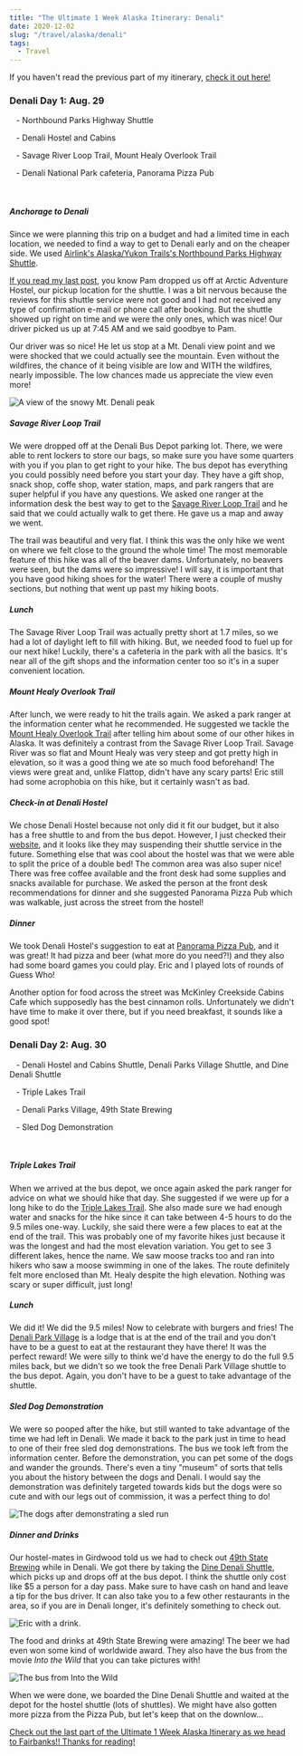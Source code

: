 ```yaml
---
title: "The Ultimate 1 Week Alaska Itinerary: Denali"
date: 2020-12-02
slug: "/travel/alaska/denali"
tags:
  - Travel
---
```


If you haven't read the previous part of my itinerary, [check it out here!](https://arrayoflight.gatsbyjs.io/travel/alaska/anchorage-seward-girdwood)

### Denali Day 1: Aug. 29

<p>
<FontAwesomeIcon icon={['fas', 'shuttle-van']} size="lg"/>
&nbsp;&nbsp; - Northbound Parks Highway Shuttle
</p>
<p>
<FontAwesomeIcon icon={['fas', 'hotel']} size="lg"/>
&nbsp;&nbsp; - Denali Hostel and Cabins
</p>
<p>
<FontAwesomeIcon icon={['fas', 'hiking']} size="lg"/>
&nbsp;&nbsp; - Savage River Loop Trail, Mount Healy Overlook Trail
</p>
<p>
<FontAwesomeIcon icon={['fas', 'utensils']} size="lg"/>
&nbsp;&nbsp; - Denali National Park cafeteria, Panorama Pizza Pub
</p>

<br />

##### Anchorage to Denali

Since we were planning this trip on a budget and had a limited time in each location, we
needed to find a way to get to Denali early and on the cheaper side. We used
[Airlink's Alaska/Yukon Trails's Northbound Parks Highway Shuttle](https://alaskashuttle.com/product/northbound-parks-highway-shuttle/).

[If you read my last post](https://arrayoflight.gatsbyjs.io/travel/alaska/anchorage-seward-girdwood), you know Pam dropped us off at Arctic Adventure Hostel,
our pickup location for the shuttle. I was a bit nervous because the reviews for this shuttle service were not good and I had not received
any type of confirmation e-mail or phone call after booking. But the shuttle showed up right on time and we were the
only ones, which was nice! Our driver picked us up at 7:45 AM and we said goodbye to Pam. 

Our driver was so nice! He let us stop at a Mt. Denali view point and we were shocked that we could actually see the mountain. Even without the wildfires, the chance of it
being visible are low and WITH the wildfires, nearly impossible. The low chances made us appreciate the view even more!

![A view of the snowy Mt. Denali peak](./mt-denali.jpg)

##### Savage River Loop Trail

We were dropped off at the Denali Bus Depot parking lot. There, we were able to rent lockers to store our bags,
so make sure you have some quarters with you if you plan to get right to your hike. The bus depot has everything you
could possibly need before you start your day. They have a gift shop, snack shop, coffe shop, water station, maps, and
park rangers that are super helpful if you have any questions. We asked one ranger at the information desk the
best way to get to the [Savage River Loop Trail](https://www.nps.gov/dena/planyourvisit/savagecanyon.htm) and he said that we could actually walk to get there. He gave us a map
and away we went.

<SavageLoopCarousel />

The trail was beautiful and very flat. I think this was the only hike we went on where we felt close to the ground the whole time!
The most memorable feature of this hike was all of the beaver dams. Unfortunately, no beavers were seen, but the dams were so impressive!
I will say, it is important that you have good hiking shoes for the water! There were a couple of mushy sections, but nothing that went up past my hiking boots.

##### Lunch

The Savage River Loop Trail was actually pretty short at 1.7 miles, so we had a lot of daylight left to fill with hiking.
But, we needed food to fuel up for our next hike! Luckily, there's a cafeteria in the park with all the basics. It's near
all of the gift shops and the information center too so it's in a super convenient location.

##### Mount Healy Overlook Trail

<MountHealyCarousel />

After lunch, we were ready to hit the trails again. We asked a park ranger at the information center what he recommended. He suggested we tackle the
[Mount Healy Overlook Trail](https://www.nps.gov/dena/planyourvisit/overlook.htm) after telling him about some of our other hikes in Alaska. It was definitely a contrast from the Savage River Loop Trail.
Savage River was so flat and Mount Healy was very steep and got pretty high in elevation, so it was a good thing we ate so much food beforehand! The views 
were great and, unlike Flattop, didn't have any scary parts! Eric still had some acrophobia on this hike, but it certainly wasn't as bad.

<HealyVideo />

##### Check-in at Denali Hostel

We chose Denali Hostel because not only did it fit our budget, but it also has a free shuttle to and from the bus depot. However, I just checked their [website](https://www.denalihostel.com/faqs),
and it looks like they may suspending their shuttle service in the future.
Something else that was cool about the hostel was that we were able to split the price of a double bed! The common area was also super nice!
There was free coffee available and the front desk had some supplies and snacks available for purchase. We asked the person at the front desk
recommendations for dinner and she suggested Panorama Pizza Pub which was walkable, just across the street from the hostel!

##### Dinner

We took Denali Hostel's suggestion to eat at [Panorama Pizza Pub](https://www.facebook.com/PanoramaPizza/),
and it was great! It had pizza and beer (what more do you need?!) and they also had some board games you could play.
Eric and I played lots of rounds of Guess Who!

Another option for food across the street was McKinley Creekside Cabins Cafe which supposedly has the best cinnamon rolls.
Unfortunately we didn't have time to make it over there, but if you need breakfast, it sounds like a good spot!

### Denali Day 2: Aug. 30

<p>
<FontAwesomeIcon icon={['fas', 'shuttle-van']} size="lg"/>
&nbsp;&nbsp; - Denali Hostel and Cabins Shuttle, Denali Parks Village Shuttle, and Dine Denali Shuttle
</p>
<p>
<FontAwesomeIcon icon={['fas', 'hiking']} size="lg"/>
&nbsp;&nbsp; - Triple Lakes Trail
</p>
<p>
<FontAwesomeIcon icon={['fas', 'utensils']} size="lg"/>
&nbsp;&nbsp; - Denali Parks Village, 49th State Brewing
</p>
<p>
<FontAwesomeIcon icon={'ticket-alt'} size="lg"/>
&nbsp;&nbsp; - Sled Dog Demonstration
</p>

<br />

##### Triple Lakes Trail

When we arrived at the bus depot, we once again asked the park ranger for advice on what we should hike that day.
She suggested if we were up for a long hike to do the [Triple Lakes Trail](https://www.nps.gov/dena/planyourvisit/triple.htm).
She also made sure we had enough water and snacks for the hike since it can take between 4-5 hours to do the 9.5 miles one-way.
Luckily, she said there were a few places to eat at the end of the trail. This was probably one of my favorite hikes just because
it was the longest and had the most elevation variation. You get to see 3 different lakes, hence the name.
We saw moose tracks too and ran into hikers who saw a moose swimming in one of the lakes. The route definitely felt more enclosed than
Mt. Healy despite the high elevation. Nothing was scary or super difficult, just long!

<TripleLakesCarousel />

##### Lunch

We did it! We did the 9.5 miles! Now to celebrate with burgers and fries! The [Denali Park Village](https://www.denaliparkvillage.com/) is a lodge
that is at the end of the trail and you don't have to be a guest to eat at the restaurant they have there! It was the perfect
reward! We were silly to think we'd have the energy to do the full 9.5 miles back, but we didn't so we took the free Denali Park Village shuttle
to the bus depot. Again, you don't have to be a guest to take advantage of the shuttle. 

##### Sled Dog Demonstration

We were so pooped after the hike, but still wanted to take advantage of the time we had left in Denali.
We made it back to the park just in time to head to one of their free sled dog demonstrations. The bus we took left from the 
information center. Before the demonstration, you can pet some of the dogs and wander the grounds. There's even a tiny
"museum" of sorts that tells you about the history between the dogs and Denali. I would say the demonstration was definitely targeted
towards kids but the dogs were so cute and with our legs out of commission, it was a perfect thing to do!

![The dogs after demonstrating a sled run](./sled-dog-demo.jpg)

##### Dinner and Drinks

Our hostel-mates in Girdwood told us we had to check out [49th State Brewing](https://www.49statebrewing.com/denali) while in Denali.
We got there by taking the [Dine Denali Shuttle](https://www.dinedenali.com/), which picks up and drops off at the bus depot. 
I think the shuttle only cost like $5 a person for a day pass. Make sure to have cash on hand and leave a tip for the bus driver.
It can also take you to a few other restaurants in the area, so if you are in Denali longer, it's definitely something to check out.

![Eric with a drink.](./49th-1.jpg)

The food and drinks at 49th State Brewing were amazing! The beer we had even won some kind of worldwide award. They also have the bus from the movie
_Into the Wild_ that you can take pictures with!

![The bus from Into the Wild](./49th-2.jpg)

When we were done, we boarded the Dine Denali Shuttle and waited at the depot for the hostel shuttle (lots of shuttles). 
We might have also gotten more pizza from the Pizza Pub, but let's keep that on the downlow...

[Check out the last part of the Ultimate 1 Week Alaska Itinerary as we head to Fairbanks!! Thanks for reading!](https://arrayoflight.gatsbyjs.io/travel/alaska/fairbanks)